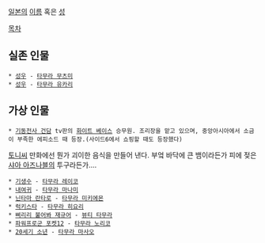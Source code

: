 {{{+1 田村(たむら)}}}
[[일본]]의 [[이름]] 혹은 [[성]]

[[목차]]
== 실존 인물 ==
 * [[성우]] - [[타무라 무츠미]]
 * [[성우]] - [[타무라 유카리]]
== 가상 인물 ==
 * [[기동전사 건담]] tv판의 [[화이트 베이스]] 승무원. 조리장을 맡고 있으며, 중앙아시아에서 소금이 부족한 에피소드 때 등장.(사이드6에서 쇼핑할 때도 등장했다)
[[토니]]씨 만화에선 뭔가 괴이한 음식을 만들어 낸다. 부엌 바닥에 큰 뱀이라든가 피에 젖은 [[샤아 아즈나블]]의 투구라든가....
 * [[기생수]] - [[타무라 레이코]]
 * [[내여귀]] - [[타무라 마나미]]
 * [[닌타마 란타로]] - [[타무라 미키에몬]]
 * [[럭키스타]] - [[타무라 히요리]]
 * [[삐리리 불어봐 재규어]] - [[뷰티 타무라]]
 * [[파워프로군 포켓12]] - [[타무라 노리코]]
 * [[20세기 소년]] - [[타무라 마사오]]


